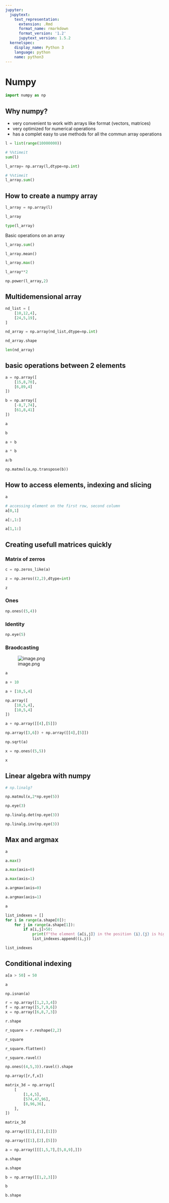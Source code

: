```yaml
---
jupyter:
  jupytext:
    text_representation:
      extension: .Rmd
      format_name: rmarkdown
      format_version: '1.2'
      jupytext_version: 1.5.2
  kernelspec:
    display_name: Python 3
    language: python
    name: python3
---
```


# Numpy

```python
import numpy as np
```

## Why numpy? 
- very convenient to work with arrays like format (vectors, matrices)
- very optimized for numerical operations 
- has a complet easy to use methods for all the commun array operations

```python
l = list(range(10000000))
```

```python
# %%timeit
sum(l)
```

```python
l_array= np.array(l,dtype=np.int)
```

```python
# %%timeit
l_array.sum()
```

## How to create a numpy array

```python
l_array = np.array(l)
```

```python
l_array
```

```python
type(l_array)
```

Basic operations on an array

```python
l_array.sum()
```

```python
l_array.mean()
```

```python
l_array.max()
```

```python
l_array**2
```

```python
np.power(l_array,2)
```

## Multidemensional array

```python
nd_list = [
    [10,12,4],
    [24,5,19],
]
```

```python
nd_array = np.array(nd_list,dtype=np.int)
```

```python
nd_array.shape
```

```python
len(nd_array)
```

## basic operations between 2 elements

```python
a = np.array([
    [15,8,70],
    [6,89,4]
])
```

```python
b = np.array([
    [-8,7,74],
    [61,8,41]
])
```

```python
a
```

```python
b
```

```python
a + b
```

```python
a * b
```

```python
a/b
```

```python
np.matmul(a,np.transpose(b))
```

## How to access elements, indexing and slicing

```python
a
```

```python
# accessing element on the first row, second column
a[0,1]
```

```python
a[:,1:]
```

```python
a[1,1:]
```

## Creating usefull matrices quickly


### Matrix of zerros

```python
c = np.zeros_like(a)
```

```python
z = np.zeros((2,2),dtype=int)
```

```python
z
```

### Ones

```python
np.ones((5,4))
```

### Identity

```python
np.eye(5)
```

### Braodcasting
![image.png](attachment:image.png)

```python
a
```

```python
a + 10 
```

```python
a + [10,5,4]
```

```python
np.array([
    [10,5,4],
    [10,5,4]
])
```

```python
a + np.array([[4],[5]])
```

```python
np.array([3,6]) + np.array([[4],[5]])
```

```python
np.sqrt(a)
```

```python
x = np.ones((5,5))
```

```python
x
```

## Linear algebra with numpy

```python
# np.linalg?
```

```python
np.matmul(x,2*np.eye(5))
```

```python
np.eye(3)
```

```python
np.linalg.det(np.eye(3))
```

```python
np.linalg.inv(np.eye(3))
```

## Max and argmax

```python
a
```

```python
a.max()
```

```python
a.max(axis=0)
```

```python
a.max(axis=1)
```

```python
a.argmax(axis=0)
```

```python
a.argmax(axis=1)
```

```python
a
```

```python
list_indexes = []
for i in range(a.shape[0]):
    for j in range(a.shape[1]):
        if a[i,j]>50:
            print(f"the element {a[i,j]} in the position {i},{j} is higher than 50")
            list_indexes.append((i,j))
```

```python
list_indexes
```

## Conditional indexing

```python
a[a > 50] = 50
```

```python
a
```

```python
np.isnan(a)
```

```python
r = np.array([1,2,3,4])
f = np.array([5,7,9,6])
x = np.array([6,8,7,3])
```

```python
r.shape
```

```python
r_square = r.reshape(2,2)
```

```python
r_square
```

```python
r_square.flatten()
```

```python
r_square.ravel()
```

```python
np.ones((4,5,3)).ravel().shape
```

```python
np.array([r,f,x])
```

```python
matrix_3d = np.array([
    [
        [1,4,5],
        [574,47,96],
        [8,96,36],
    ],
])
```

```python
matrix_3d
```

```python
np.array([[1],[1],[1]])
```

```python
np.array([[1],[2],[5]])
```

```python
a = np.array([[[1,5,7],[5,8,9],]])
```

```python
a.shape
```

```python
a.shape
```

```python
b = np.array([[1,2,3]])
```

```python
b
```

```python
b.shape
```

```python

```
